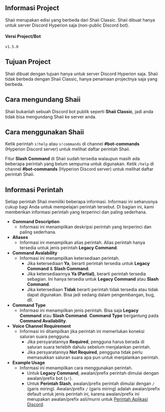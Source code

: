 ## Informasi Project
Shaii merupakan edisi yang berbeda dari Shaii Classic. Shaii dibuat hanya untuk server Discord Hyperion saja (non-public Discord bot).

#### Versi Project/Bot
`v1.5.0`

## Tujuan Project
Shaii dibuat dengan tujuan hanya untuk server Discord Hyperion saja. Shaii tidak berbeda dengan Shaii Classic, hanya penamaan projectnya saja yang berbeda.

## Cara mengundang Shaii
Shaii bukanlah sebuah Discord bot publik seperti **Shaii Classic**, jadi anda tidak bisa mengundang Shaii ke server anda.

## Cara menggunakan Shaii
Ketik perintah `s!help` atau `s!commands` di channel **#bot-commands** (Hyperion Discord server) untuk melihat daftar perintah Shaii.

Fitur **Slash Command** di Shaii sudah tersedia walaupun masih ada beberapa perintah yang belum sempurna untuk digunakan. Ketik `/help` di channel **#bot-commands** (Hyperion Discord server) untuk melihat daftar perintah Shaii.

## Informasi Perintah
Setiap perintah Shaii memiliki beberapa informasi. Informasi ini seharusnya cukup bagi Anda untuk mempelajari perintah tersebut. Di bagian ini, kami memberikan informasi perintah yang terperinci dan paling sederhana.

- **Command Description**
  - Informasi ini menampilkan deskripsi perintah yang terperinci dan paling sederhana.
- **Aliases**
  - Informasi ini menampilkan alias perintah. Alias perintah hanya tersedia untuk jenis perintah **Legacy Command**.
- **Command Avalability**
  - Informasi ini menampilkan ketersediaan perintah.
      - Jika ketersediaan **Ya**, berarti perintah tersedia untuk **Legacy Command** & **Slash Command**.
      - Jika ketersediaannya **Ya (Partial)**, berarti perintah tersedia sebagian. Ini hanya tersedia untuk **Legacy Command** atau **Slash Command**.
      - Jika ketersediaan **Tidak** berarti perintah tidak tersedia atau tidak dapat digunakan. Bisa jadi sedang dalam pengembangan, bug, dll.
- **Command Type**
  - Informasi ini menampilkan jenis perintah. Bisa saja **Legacy Command** atau **Slash Command**. **Command Type** bergantung pada **Command Availability**.
- **Voice Channel Requirement**
  - Informasi ini ditampilkan jika perintah ini memerlukan koneksi saluran suara pengguna.
    - Jika persyaratannya **Required**, pengguna harus berada di saluran suara terlebih dahulu sebelum menjalankan perintah.
    - Jika persyaratannya **Not Required**, pengguna tidak perlu memasukkan saluran suara apa pun untuk menjalankan perintah.
- **Example Usage**
  - Informasi ini menampilkan cara menggunakan perintah.
    - Untuk **Legacy Command**, awalan/prefix perintah dimulai dengan awalan/prefix bot (`s!`).
    - Untuk **Perintah Slash**, awalan/prefix perintah dimulai dengan `/` (garis miring). 
    Awalan/prefix `/` (garis miring) adalah awalan/prefix default untuk jenis perintah ini, karena awalan/prefix ini merupakan awalan/prefix asli/murni untuk [Perintah Aplikasi Discord](https://discord.com/developers/docs/interactions/application-commands).
